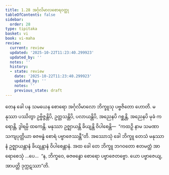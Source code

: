 ```yaml
---
title: 1.28 အင်္ဂုလိမာလစောရဝတ္ထု
tableOfContents: false
sidebar:
  order: 28
type: tipitaka
basket: vi
book: vi-maha
review:
  current: review
  updated: '2025-10-22T11:23:40.299923'
  updated_by: ''
  notes: ''
  history:
  - state: review
    date: '2025-10-22T11:23:40.299923'
    updated_by: ''
    notes: ''
    previous_state: draft
---
```



<ReviewStatus review={frontmatter.review} showDetails={true} />

<HypothesisAnnotation frontmatter={frontmatter} />

<DynamicBreadcrumb />

<Division number="91" book="vi-maha" e="ch" v="3" p="104">

<Paragraph number="429" book="vi-maha">
တေန ခေါ ပန သမယေန စောရော အင်္ဂုလိမာလော ဘိက္ခူသု ပဗ္ဗဇိတော ဟောတိ. မနုဿာ ပဿိတွာ ဥဗ္ဗိဇ္ဇန္တိပိ, ဥတ္တသန္တိပိ, ပလာယန္တိပိ, အညေနပိ ဂစ္ဆန္တိ, အညေနပိ မုခံ ကရောန္တိ, ဒွါရမ္ပိ ထကေန္တိ. မနုဿာ ဥဇ္ဈာယန္တိ ခိယျန္တိ ဝိပါစေန္တိ—  “ကထဉှိ နာမ သမဏာ သကျပုတ္တိယာ ဓဇဗန္ဓံ စောရံ ပဗ္ဗာဇေဿန္တီ”တိ. အဿောသုံ ခေါ ဘိက္ခူ တေသံ မနုဿာနံ ဥဇ္ဈာယန္တာနံ ခိယျန္တာနံ ဝိပါစေန္တာနံ. အထ ခေါ တေ ဘိက္ခူ ဘဂဝတော ဧတမတ္ထံ အာရောစေသုံ …ပေ…  “န, ဘိက္ခဝေ, ဓဇဗန္ဓော စောရော ပဗ္ဗာဇေတဗ္ဗော. ယော ပဗ္ဗာဇေယျ, အာပတ္တိ ဒုက္ကဋဿာ”တိ.
</Paragraph>
</Division>